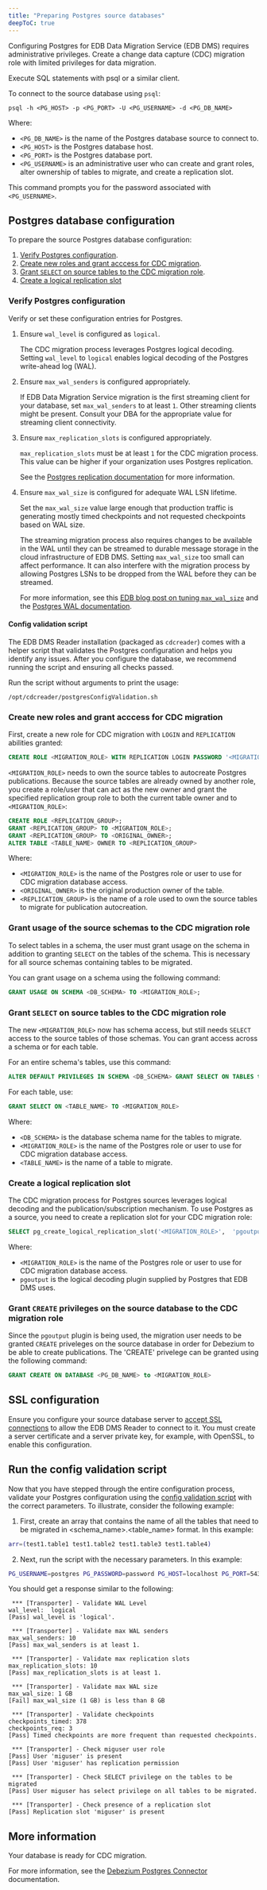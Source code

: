 ```yaml
---
title: "Preparing Postgres source databases"
deepToC: true
---
```


<div id="preparing_postgres_sources" class="registered_link"></div>

Configuring Postgres for EDB Data Migration Service (EDB DMS) requires administrative privileges. Create a change data capture (CDC) migration role with limited privileges for data migration.

Execute SQL statements with psql or a similar client.

To connect to the source database using `psql`:

```shell
psql -h <PG_HOST> -p <PG_PORT> -U <PG_USERNAME> -d <PG_DB_NAME>
```

Where:
 - `<PG_DB_NAME>` is the name of the Postgres database source to connect to.
 - `<PG_HOST>` is the Postgres database host.
 - `<PG_PORT>` is the Postgres database port.
 - `<PG_USERNAME>` is an administrative user who can create and grant roles, alter ownership of tables to migrate, and create a replication slot.

This command prompts you for the password associated with `<PG_USERNAME>`.

## Postgres database configuration

To prepare the source Postgres database configuration:
1. [Verify Postgres configuration](#verify-postgres-configuration).
1. [Create new roles and grant acccess for CDC migration](#create-new-roles-and-grant-acccess-for-cdc-migration).
1. [Grant `SELECT` on source tables to the CDC migration role](#grant-select-on-source-tables-to-the-cdc-migration-role).
1. [Create a logical replication slot](#create-a-logical-replication-slot)

### Verify Postgres configuration

Verify or set these configuration entries for Postgres.

1. Ensure `wal_level` is configured as `logical`.

    The CDC migration process leverages Postgres logical decoding. Setting `wal_level` to `logical` enables logical decoding of the Postgres write-ahead log (WAL).

2. Ensure `max_wal_senders` is configured appropriately.

    If EDB Data Migration Service migration is the first streaming client for your database, set `max_wal_senders` to at least `1`. Other streaming clients might be present. Consult your DBA for the appropriate value for streaming client connectivity.

3. Ensure `max_replication_slots` is configured appropriately.

    `max_replication_slots` must be at least `1` for the CDC migration process. This value can be higher if your organization uses Postgres replication.

    See the [Postgres replication documentation](https://www.postgresql.org/docs/current/runtime-config-replication.html) for more information.

4. Ensure `max_wal_size` is configured for adequate WAL LSN lifetime.

    Set the `max_wal_size` value large enough that production traffic is generating mostly timed checkpoints and not requested checkpoints based on WAL size.

    The streaming migration process also requires changes to be available in the WAL until they can be streamed to durable message storage in the cloud infrastructure of EDB DMS. Setting `max_wal_size` too small can affect performance. It can also interfere with the migration process by allowing Postgres LSNs to be dropped from the WAL before they can be streamed.

    For more information, see this [EDB blog post on tuning `max_wal_size`](https://www.enterprisedb.com/blog/tuning-maxwalsize-postgresql) and the [Postgres WAL documentation](https://www.postgresql.org/docs/current/wal-configuration.html).

#### Config validation script

The EDB DMS Reader installation (packaged as `cdcreader`) comes with a helper script that validates the Postgres configuration and helps you identify any issues. After you configure the database, we recommend running the script and ensuring all checks passed.

Run the script without arguments to print the usage:

```shell
/opt/cdcreader/postgresConfigValidation.sh
```

### Create new roles and grant acccess for CDC migration

First, create a new role for CDC migration with `LOGIN` and `REPLICATION` abilities granted:

```sql
CREATE ROLE <MIGRATION_ROLE> WITH REPLICATION LOGIN PASSWORD '<MIGRATION_ROLE_PASSWORD>';
```

`<MIGRATION_ROLE>` needs to own the source tables to autocreate Postgres publications. Because the source tables are already owned by another role, you create a role/user that can act as the new owner and grant the specified replication group role to both the current table owner and to `<MIGRATION_ROLE>`:

```sql
CREATE ROLE <REPLICATION_GROUP>;
GRANT <REPLICATION_GROUP> TO <MIGRATION_ROLE>;
GRANT <REPLICATION_GROUP> TO <ORIGINAL_OWNER>;
ALTER TABLE <TABLE_NAME> OWNER TO <REPLICATION_GROUP>
```

Where:

 - `<MIGRATION_ROLE>` is the name of the Postgres role or user to use for CDC migration database access.
 - `<ORIGINAL_OWNER>` is the original production owner of the table.
 - `<REPLICATION_GROUP>` is the name of a role used to own the source tables to migrate for publication autocreation.

### Grant usage of the source schemas to the CDC migration role

To select tables in a schema, the user must grant usage on the schema in addition to granting `SELECT` on the tables of the schema. This is necessary for all source schemas containing tables to be migrated.

You can grant usage on a schema using the following command:

```sql
GRANT USAGE ON SCHEMA <DB_SCHEMA> TO <MIGRATION_ROLE>;
```

### Grant `SELECT` on source tables to the CDC migration role

The new `<MIGRATION_ROLE>` now has schema access, but still needs `SELECT` access to the source tables of those schemas. You can grant access across a schema
or for each table.

For an entire schema's tables, use this command:

```sql
ALTER DEFAULT PRIVILEGES IN SCHEMA <DB_SCHEMA> GRANT SELECT ON TABLES to <MIGRATION_ROLE>
```

For each table, use:

```sql
GRANT SELECT ON <TABLE_NAME> TO <MIGRATION_ROLE>
```

Where:
 - `<DB_SCHEMA>` is the database schema name for the tables to migrate.
 - `<MIGRATION_ROLE>` is the name of the Postgres role or user to use for CDC migration database access.
 - `<TABLE_NAME>` is the name of a table to migrate.

### Create a logical replication slot

The CDC migration process for Postgres sources leverages logical decoding and the publication/subscription mechanism. To use Postgres as a source, you need to create a replication slot for your CDC migration role:

```sql
SELECT pg_create_logical_replication_slot('<MIGRATION_ROLE>',  'pgoutput');
```

Where:
 - `<MIGRATION_ROLE>` is the name of the Postgres role or user to use for CDC migration database access.
 - `pgoutput` is the logical decoding plugin supplied by Postgres that EDB DMS uses.

### Grant `CREATE` privileges on the source database to the CDC migration role

Since the `pgoutput` plugin is being used, the migration user needs to be granted `CREATE` priveleges on the source database in order for Debezium to be able to create publications. The 'CREATE' privelege can be granted using the following command:

```sql
GRANT CREATE ON DATABASE <PG_DB_NAME> to <MIGRATION_ROLE>
```

## SSL configuration

Ensure you configure your source database server to [accept SSL connections](https://www.postgresql.org/docs/current/ssl-tcp.html) to allow the EDB DMS Reader to connect to it. You must create a server certificate and a server private key, for example, with OpenSSL, to enable this configuration.

## Run the config validation script

Now that you have stepped through the entire configuration process, validate your Postgres configuration using the [config validation script](#config-validation-script) with the correct parameters. To illustrate, consider the following example:

1. First, create an array that contains the name of all the tables that need to be migrated in <schema_name>.<table_name> format. In this example:

```bash
arr=(test1.table1 test1.table2 test1.table3 test1.table4)
```

2. Next, run the script with the necessary parameters. In this example:

```bash
PG_USERNAME=postgres PG_PASSWORD=password PG_HOST=localhost PG_PORT=5432 DB_NAME=postgres DBZ_USERNAME=debezium DBZ_PASSWORD=dbz ./postgresConfigValidation.sh "${arr[@]}"
```

You should get a response similar to the following:

```
 *** [Transporter] - Validate WAL Level
wal_level:  logical
[Pass] wal_level is 'logical'.

 *** [Transporter] - Validate max WAL senders
max_wal_senders: 10
[Pass] max_wal_senders is at least 1.

 *** [Transporter] - Validate max replication slots
max_replication_slots: 10
[Pass] max_replication_slots is at least 1.

 *** [Transporter] - Validate max WAL size
max_wal_size: 1 GB
[Fail] max_wal_size (1 GB) is less than 8 GB

 *** [Transporter] - Validate checkpoints
checkpoints_timed: 378
checkpoints_req: 3
[Pass] Timed checkpoints are more frequent than requested checkpoints.

 *** [Transporter] - Check miguser user role
[Pass] User 'miguser' is present
[Pass] User 'miguser' has replication permission

 *** [Transporter] - Check SELECT privilege on the tables to be migrated
[Pass] User miguser has select privilege on all tables to be migrated.

 *** [Transporter] - Check presence of a replication slot
[Pass] Replication slot 'miguser' is present

```



## More information

Your database is ready for CDC migration.

For more information, see the [Debezium Postgres Connector](https://debezium.io/documentation/reference/stable/connectors/postgresql.html) documentation.
